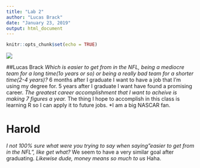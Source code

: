 ```yaml
---
title: "Lab 2"
author: "Lucas Brack"
date: "January 23, 2019"
output: html_document
---
```

```r
knitr::opts_chunk$set(echo = TRUE)
```

![](Lab2Pic.jpg)


##Lucas Brack
*Which is easier to get from in the NFL, being a mediocre team for a long time(1o years or so) or being a really bad team for a shorter time(2-4 years)?
*6 months after I graduate I want to have a job that I'm using my degree for. 5 years after I graduate I want have found a promising career.
*The greatest career accomplishment that I want to acheive is making 7 figures a year.
*The thing I hope to accomplish in this class is learning R so I can apply it to future jobs.
*I am a big NASCAR fan.

# Harold
*I not 100% sure what were you trying to say when saying"easier to get from in the NFL", like get what?
*We seem to have a very similar goal after graduating.
*Likewise dude, money means so much to us
*Haha.

